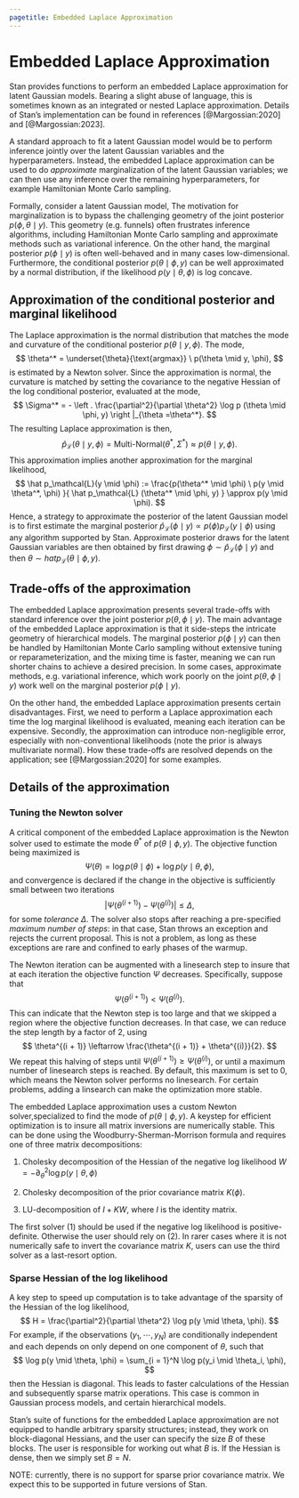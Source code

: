 ```yaml
---
pagetitle: Embedded Laplace Approximation
---
```


# Embedded Laplace Approximation

Stan provides functions to perform an embedded Laplace
approximation for latent Gaussian models. Bearing a slight abuse of language,
this is sometimes known as an integrated or nested Laplace approximation.
Details of Stan's implementation can be found in references
[@Margossian:2020] and [@Margossian:2023].

A standard approach to fit a latent Gaussian model would be to perform inference
jointly over the latent Gaussian variables and the hyperparameters.
Instead, the embedded Laplace approximation can be used to do *approximate*
marginalization of the latent Gaussian variables; we can then
use any inference over the remaining hyperparameters, for example Hamiltonian
Monte Carlo sampling.

Formally, consider a latent Gaussian model,
\begin{eqnarray*}
  \phi & \sim & p(\phi) \\
  \theta & \sim & \text{Multi-Normal}(0, K(\phi)) \\
  y & \sim & p(y \mid \theta, \phi).
\end{eqnarray*}
The motivation for marginalization is to bypass the challenging geometry of the joint
posterior $p(\phi, \theta \mid y)$. This geometry (e.g. funnels) often frustrates
inference algorithms, including Hamiltonian Monte Carlo sampling and approximate
methods such as variational inference. On the other hand, the marginal posterior
$p(\phi \mid y)$ is often well-behaved and in many cases low-dimensional.
Furthermore, the conditional posterior $p(\theta \mid \phi, y)$ can be well
approximated by a normal distribution, if the likelihood $p(y \mid \theta, \phi)$
is log concave.


## Approximation of the conditional posterior and marginal likelihood

The Laplace approximation is the normal distribution that matches the mode
and curvature of the conditional posterior $p(\theta \mid y, \phi)$.
The mode,
$$
  \theta^* = \underset{\theta}{\text{argmax}} \ p(\theta \mid y, \phi),
$$
is estimated by a Newton solver. Since the approximation is normal,
the curvature is matched by setting the covariance to the negative Hessian
of the log conditional posterior, evaluated at the mode,
$$
  \Sigma^* = -  \left . \frac{\partial^2}{\partial \theta^2}
    \log p (\theta \mid \phi, y) \right |_{\theta =\theta^*}.
$$
The resulting Laplace approximation is then,
$$
\hat p_\mathcal{L} (\theta \mid y, \phi) = \text{Multi-Normal}(\theta^*, \Sigma^*)
\approx p(\theta \mid y, \phi).
$$
This approximation implies another approximation for the marginal likelihood,
$$
   \hat p_\mathcal{L}(y \mid \phi) := \frac{p(\theta^* \mid \phi) \
   p(y \mid \theta^*, \phi) }{ \hat p_\mathcal{L} (\theta^* \mid \phi, y) }
   \approx p(y \mid \phi).
$$
Hence, a strategy to approximate the posterior of the latent Gaussian model
is to first estimate the marginal posterior
$\hat p_\mathcal{L}(\phi \mid y) \propto p(\phi) p_\mathcal{L} (y \mid \phi)$
using any algorithm supported by Stan.
Approximate posterior draws for the latent Gaussian variables are then
obtained by first drawing $\phi \sim \hat p_\mathcal{L}(\phi \mid y)$ and
then $\theta \sim  hat p_\mathcal{L}(\theta \mid \phi, y)$.


## Trade-offs of the approximation

The embedded Laplace approximation presents several trade-offs with standard
inference over the joint posterior $p(\theta, \phi \mid y)$. The main
advantage of the embedded Laplace approximation is that it side-steps the
intricate geometry of hierarchical models. The marginal posterior
$p(\phi \mid y)$ can then be handled by Hamiltonian Monte Carlo sampling
without extensive tuning or reparameterization, and the mixing time is faster,
meaning we can run shorter chains to achieve a desired precision. In some cases,
approximate methods, e.g. variational inference, which
work poorly on the joint $p(\theta, \phi \mid y)$ work well on the marginal
posterior $p(\phi \mid y)$.

On the other hand, the embedded Laplace approximation presents certain
disadvantages. First, we need to perform a Laplace approximation each time
the log marginal likelihood is evaluated, meaning each iteration
can be expensive. Secondly, the approximation can introduce non-negligible
error, especially with non-conventional likelihoods (note the prior
is always multivariate normal). How these trade-offs are resolved depends on the application; see [@Margossian:2020] for some examples.


## Details of the approximation

### Tuning the Newton solver

A critical component of the embedded Laplace approximation is the Newton solver
used to estimate the mode $\theta^*$ of $p(\theta \mid \phi, y)$. The objective
function being maximized is
$$
\Psi(\theta) = \log p(\theta \mid \phi) + \log p(y \mid \theta, \phi),
$$
and convergence is declared if the change in the objective is sufficiently
small between two iterations
$$
| \Psi (\theta^{(i + 1)}) - \Psi (\theta^{(i)}) | \le \Delta,
$$
for some *tolerance* $\Delta$. The solver also stops after reaching a
pre-specified *maximum number of steps*: in that case, Stan throws an exception
and rejects the current proposal. This is not a problem, as
long as these exceptions are rare and confined to early phases of the warmup.

The Newton iteration can be augmented with a linesearch step to insure that
at each iteration the objective function $\Psi$ decreases. Specifically,
suppose that
$$
\Psi (\theta^{(i + 1)}) < \Psi (\theta^{(i)}).
$$
This can indicate that the Newton step is too large and that we skipped a region
where the objective function decreases. In that case, we can reduce the step
length by a factor of 2, using
$$
  \theta^{(i + 1)} \leftarrow \frac{\theta^{(i + 1)} + \theta^{(i)}}{2}.
$$
We repeat this halving of steps until
$\Psi (\theta^{(i + 1)}) \ge \Psi (\theta^{(i)})$, or until a maximum number
of linesearch steps is reached. By default, this maximum is set to 0, which
means the Newton solver performs no linesearch. For certain problems, adding
a linsearch can make the optimization more stable.


The embedded Laplace approximation uses a custom Newton solver,specialized
to find the mode of $p(\theta \mid \phi, y)$.
A keystep for efficient optimization is to insure all matrix inversions are
numerically stable. This can be done using the Woodburry-Sherman-Morrison
formula and requires one of three matrix decompositions:

1. Cholesky decomposition of the Hessian of the negative log likelihood
$W = - \partial^2_\theta \log p(y \mid \theta, \phi)$

2. Cholesky decomposition of the prior covariance matrix $K(\phi)$.

3. LU-decomposition of $I + KW$, where $I$ is the identity matrix.

The first solver (1) should be used if the negative log likelihood is
positive-definite. Otherwise the user should rely on (2). In rarer cases where
it is not numerically safe to invert the covariance matrix $K$, users can
use the third solver as a last-resort option.


### Sparse Hessian of the log likelihood

A key step to speed up computation is to take advantage of the sparsity of
the Hessian of the log likelihood,
$$
  H = \frac{\partial^2}{\partial \theta^2} \log p(y \mid \theta, \phi).
$$
For example, if the observations $(y_1, \cdots, y_N)$ are conditionally
independent and each depends on only depend on one component of $\theta$,
such that
$$
  \log p(y \mid \theta, \phi) = \sum_{i = 1}^N \log p(y_i \mid \theta_i, \phi),
$$
then the Hessian is diagonal. This leads to faster calculations of the Hessian
and subsequently sparse matrix operations. This case is common in Gaussian
process models, and certain hierarchical models.

Stan's suite of functions for the embedded Laplace approximation are not
equipped to handle arbitrary sparsity structures; instead, they work on
block-diagonal Hessians, and the user can specify the size $B$ of these blocks.
The user is responsible for working out what $B$ is. If the Hessian is dense,
then we simply set $B = N$.

NOTE: currently, there is no support for sparse prior covariance matrix.
We expect this to be supported in future versions of Stan.
